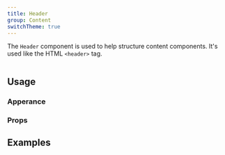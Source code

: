 ```yaml
---
title: Header
group: Content
switchTheme: true
---
```


The `Header` component is used to help structure content components. It's used like the HTML `<header>` tag.

```tsx preview file=components/Header/header.demo.tsx

```

## Usage

### Apperance

<ApperanceTable component={title} />

### Props

<PropsTable />

## Examples

```tsx preview file=components/Header/header.demo.tsx

```
